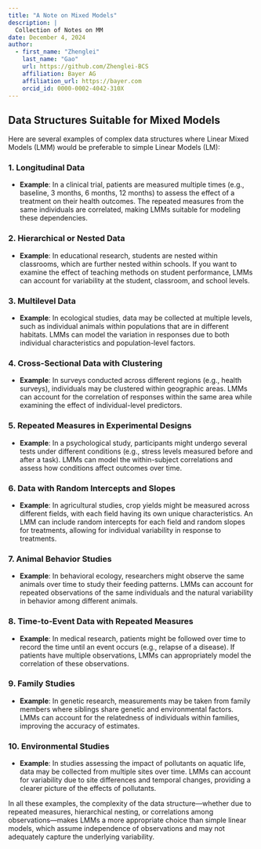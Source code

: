 ```yaml
---
title: "A Note on Mixed Models"
description: | 
  Collection of Notes on MM
date: December 4, 2024
author:
  - first_name: "Zhenglei"
    last_name: "Gao"
    url: https://github.com/Zhenglei-BCS
    affiliation: Bayer AG
    affiliation_url: https://bayer.com
    orcid_id: 0000-0002-4042-310X
---
```

## Data Structures Suitable for Mixed Models

Here are several examples of complex data structures where Linear Mixed Models (LMM) would be preferable to simple Linear Models (LM):

### 1. **Longitudinal Data**
   - **Example**: In a clinical trial, patients are measured multiple times (e.g., baseline, 3 months, 6 months, 12 months) to assess the effect of a treatment on their health outcomes. The repeated measures from the same individuals are correlated, making LMMs suitable for modeling these dependencies.

### 2. **Hierarchical or Nested Data**
   - **Example**: In educational research, students are nested within classrooms, which are further nested within schools. If you want to examine the effect of teaching methods on student performance, LMMs can account for variability at the student, classroom, and school levels.

### 3. **Multilevel Data**
   - **Example**: In ecological studies, data may be collected at multiple levels, such as individual animals within populations that are in different habitats. LMMs can model the variation in responses due to both individual characteristics and population-level factors.

### 4. **Cross-Sectional Data with Clustering**
   - **Example**: In surveys conducted across different regions (e.g., health surveys), individuals may be clustered within geographic areas. LMMs can account for the correlation of responses within the same area while examining the effect of individual-level predictors.

### 5. **Repeated Measures in Experimental Designs**
   - **Example**: In a psychological study, participants might undergo several tests under different conditions (e.g., stress levels measured before and after a task). LMMs can model the within-subject correlations and assess how conditions affect outcomes over time.

### 6. **Data with Random Intercepts and Slopes**
   - **Example**: In agricultural studies, crop yields might be measured across different fields, with each field having its own unique characteristics. An LMM can include random intercepts for each field and random slopes for treatments, allowing for individual variability in response to treatments.

### 7. **Animal Behavior Studies**
   - **Example**: In behavioral ecology, researchers might observe the same animals over time to study their feeding patterns. LMMs can account for repeated observations of the same individuals and the natural variability in behavior among different animals.

### 8. **Time-to-Event Data with Repeated Measures**
   - **Example**: In medical research, patients might be followed over time to record the time until an event occurs (e.g., relapse of a disease). If patients have multiple observations, LMMs can appropriately model the correlation of these observations.

### 9. **Family Studies**
   - **Example**: In genetic research, measurements may be taken from family members where siblings share genetic and environmental factors. LMMs can account for the relatedness of individuals within families, improving the accuracy of estimates.

### 10. **Environmental Studies**
   - **Example**: In studies assessing the impact of pollutants on aquatic life, data may be collected from multiple sites over time. LMMs can account for variability due to site differences and temporal changes, providing a clearer picture of the effects of pollutants.

In all these examples, the complexity of the data structure—whether due to repeated measures, hierarchical nesting, or correlations among observations—makes LMMs a more appropriate choice than simple linear models, which assume independence of observations and may not adequately capture the underlying variability.
